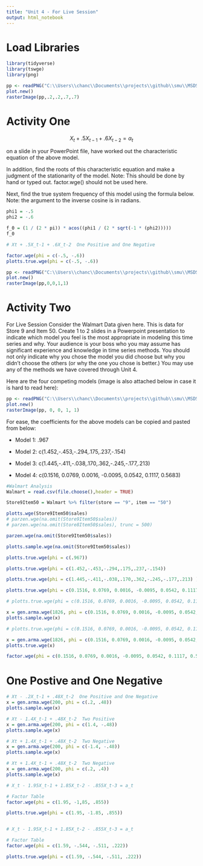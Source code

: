 ```yaml
---
title: "Unit 4 - For Live Session"
output: html_notebook
---
```



# Load Libraries

```r

library(tidyverse)
library(tswge)
library(png)

```


```r
pp <- readPNG("C:\\Users\\chanc\\Documents\\projects\\github\\smu\\MSDS-6373-Time-Series\\Unit 4\\pre_live\\img\\activity_1_model.png")
plot.new() 
rasterImage(pp,.2,.2,.7,.7)
```


# Activity One

$$\begin{equation}
  X_{t} + .5X_{t-1}+ .6X_{t-2} = \alpha_{t}
\end{equation}$$

on a slide in your PowerPoint file, have worked out the characteristic equation of the above model.

In addition, find the roots of this characteristic equation and make a judgment of the stationarity of the model.  Note: This should be done by hand or typed out.  factor.wge() should not be used here.

Next, find the true system frequency of this model using the formula below. Note: the argument to the inverse cosine is in radians.

```r

phi1 = -.5
phi2 = -.6

f_0 = (1 / (2 * pi)) * acos((phi1 / (2 * sqrt(-1 * (phi2)))))
f_0
```


```r

# Xt + .5X_t-1 + .6X_t-2  One Positive and One Negative

factor.wge(phi = c(-.5, -.6))
plotts.true.wge(phi = c(-.5, -.6))

```




```r
pp <- readPNG("C:\\Users\\chanc\\Documents\\projects\\github\\smu\\MSDS-6373-Time-Series\\Unit 4\\pre_live\\img\\activity_1_frequency_formula.png")
plot.new() 
rasterImage(pp,0,0,1,1)
```

# Activity Two


For Live Session Consider the Walmart Data given here. This is data for Store 9 and Item 50. Create 1 to 2 slides in a Powerpoint presentation to indicate which model you feel is the most appropriate in modeling this time series and why. Your audience is your boss who you may assume has significant experience and knowledge in time series methods. You should not only indicate why you chose the model you did choose but why you didn’t choose the others (or why the one you chose is better.) You may use any of the methods we have covered through Unit 4.

Here are the four competing models (image is also attached below in case it is hard to read here):


```r
pp <- readPNG("C:\\Users\\chanc\\Documents\\projects\\github\\smu\\MSDS-6373-Time-Series\\Unit 4\\pre_live\\img\\activity_2_four_models.png")
plot.new() 
rasterImage(pp, 0, 0, 1, 1)
```

For ease, the coefficients for the above models can be copied and pasted from below:

- Model 1: .967

- Model 2: c(1.452,-.453,-.294,.175,.237,-.154)

- Model 3: c(1.445,-.411,-.038,.170,.362,-.245,-.177,.213)

- Model 4: c(0.1516, 0.0769, 0.0016, -0.0095, 0.0542, 0.1117, 0.5683)



```r
#Walmart Analysis 
Walmart = read.csv(file.choose(),header = TRUE)

Store9Item50 = Walmart %>% filter(store == "9", item == "50")

plotts.wge(Store9Item50$sales)
# parzen.wge(na.omit(Store9Item50$sales))
# parzen.wge(na.omit(Store8Item50$sales), trunc = 500)
```

```r

parzen.wge(na.omit(Store9Item50$sales))

```


```r

plotts.sample.wge(na.omit(Store9Item50$sales))

```


```r

plotts.true.wge(phi = c(.967))

```
```r

plotts.true.wge(phi = c(1.452,-.453,-.294,.175,.237,-.154))

```


```r

plotts.true.wge(phi = c(1.445,-.411,-.038,.170,.362,-.245,-.177,.213) )

```

```r

plotts.true.wge(phi = c(0.1516, 0.0769, 0.0016, -0.0095, 0.0542, 0.1117, 0.5683) )

```

```r

# plotts.true.wge(phi = c(0.1516, 0.0769, 0.0016, -0.0095, 0.0542, 0.1117, 0.5683) )

x = gen.arma.wge(1826, phi = c(0.1516, 0.0769, 0.0016, -0.0095, 0.0542, 0.1117, 0.5683))
plotts.sample.wge(x)

```

```r

# plotts.true.wge(phi = c(0.1516, 0.0769, 0.0016, -0.0095, 0.0542, 0.1117, 0.5683) )

x = gen.arma.wge(1826, phi = c(0.1516, 0.0769, 0.0016, -0.0095, 0.0542, 0.1117, 0.5683))
plotts.true.wge(x)

```



```r

factor.wge(phi = c(0.1516, 0.0769, 0.0016, -0.0095, 0.0542, 0.1117, 0.5683))

```



# One Postive and One Negative

```r

# Xt - .2X_t-1 + .48X_t-2  One Positive and One Negative
x = gen.arma.wge(200, phi = c(.2, .48))
plotts.sample.wge(x)

```


```r

# Xt - 1.4X_t-1 + .48X_t-2  Two Positive 
x = gen.arma.wge(200, phi = c(1.4, -.48))
plotts.sample.wge(x)

```




```r

# Xt + 1.4X_t-1 + .48X_t-2  Two Negative 
x = gen.arma.wge(200, phi = c(-1.4, -.48))
plotts.sample.wge(x)

```


```r

# Xt + 1.4X_t-1 + .48X_t-2  Two Negative 
x = gen.arma.wge(200, phi = c(.2, .4))
plotts.sample.wge(x)

```



```r

# X_t - 1.95X_t-1 + 1.85X_t-2 - .855X_t-3 = a_t

# Factor Table
factor.wge(phi = c(1.95, -1,85, .855))

plotts.true.wge(phi = c(1.95, -1.85, .855))



```



```r

# X_t - 1.95X_t-1 + 1.85X_t-2 - .855X_t-3 = a_t

# Factor Table
factor.wge(phi = c(1.59, -.544, -.511, .222))

plotts.true.wge(phi = c(1.59, -.544, -.511, .222))



```


